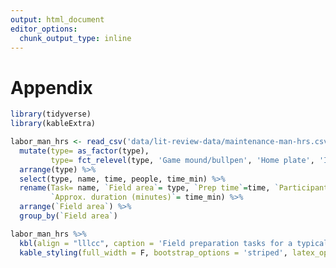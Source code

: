 ```yaml
---
output: html_document
editor_options: 
  chunk_output_type: inline
---
```

# Appendix {#appendix}
```r
library(tidyverse)
library(kableExtra)

labor_man_hrs <- read_csv('data/lit-review-data/maintenance-man-hrs.csv') %>% 
  mutate(type= as_factor(type),
         type= fct_relevel(type, 'Game mound/bullpen', 'Home plate', 'Infield skin', 'Turf', 'Warning track')) %>% 
  arrange(type) %>% 
  select(type, name, time, people, time_min) %>% 
  rename(Task= name, `Field area`= type, `Prep time`=time, `Participants`=people,
         `Approx. duration (minutes)`= time_min) %>% 
  arrange(`Field area`) %>% 
  group_by(`Field area`)

labor_man_hrs %>% 
  kbl(align = "lllcc", caption = 'Field preparation tasks for a typical MLB game day.', longtable = TRUE, booktabs = TRUE) %>% 
  kable_styling(full_width = F, bootstrap_options = 'striped', latex_options = c('striped', "repeat_header") )

```

